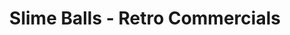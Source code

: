 ---
title: "Slime Balls - Retro Commercials"
order: "08"
hero_image: "./Slimeballs_Retro_thumbnail.jpg"
hero_image_alt: "Slime Balls - Retro Commercials"
---